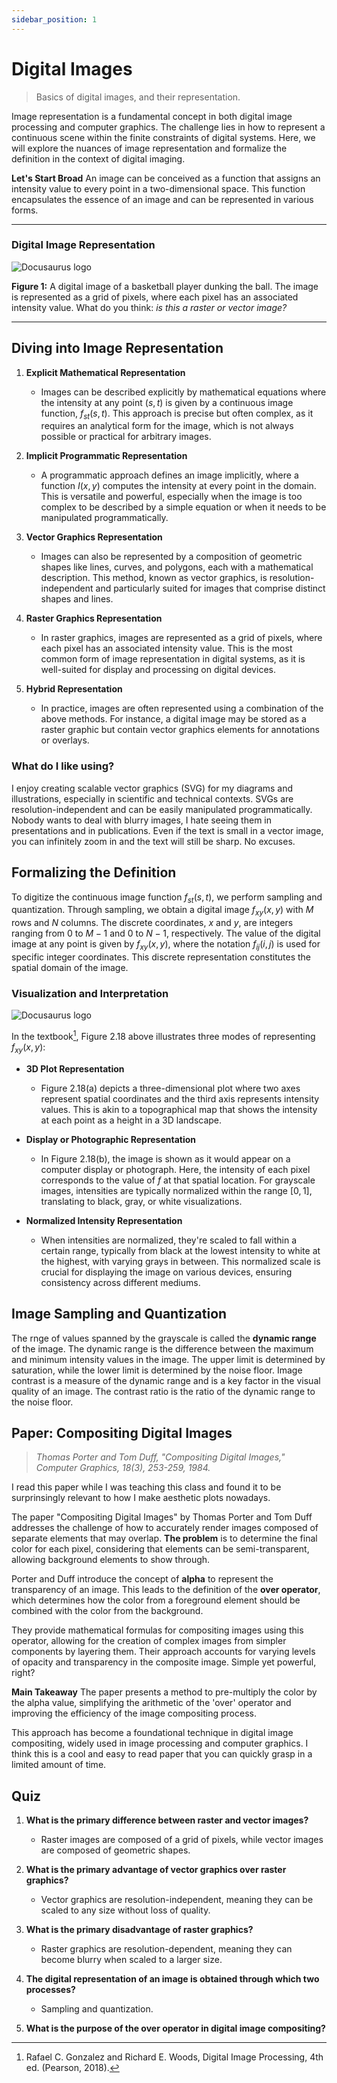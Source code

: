 ```yaml
---
sidebar_position: 1
---
```


# Digital Images


> Basics of digital images, and their representation. 

Image representation is a fundamental concept in both digital image processing and computer graphics. The challenge lies in how to represent a continuous scene within the finite constraints of digital systems. Here, we will explore the nuances of image representation and formalize the definition in the context of digital imaging.

**Let's Start Broad**
An image can be conceived as a function that assigns an intensity value to every point in a two-dimensional space. This function encapsulates the essence of an image and can be represented in various forms. 

---
### Digital Image Representation
![Docusaurus logo](/img/basketball-player-dunking-amil-team.webp)

**Figure 1:** A digital image of a basketball player dunking the ball. The image is represented as a grid of pixels, where each pixel has an associated intensity value. What do you think: *is this a raster or vector image?*

---


## Diving into Image Representation

1. **Explicit Mathematical Representation**
   - Images can be described explicitly by mathematical equations where the intensity at any point $(s, t)$ is given by a continuous image function, $f_{st}(s, t)$. This approach is precise but often complex, as it requires an analytical form for the image, which is not always possible or practical for arbitrary images.

2. **Implicit Programmatic Representation**
   - A programmatic approach defines an image implicitly, where a function $I(x, y)$ computes the intensity at every point in the domain. This is versatile and powerful, especially when the image is too complex to be described by a simple equation or when it needs to be manipulated programmatically.

3. **Vector Graphics Representation**
   - Images can also be represented by a composition of geometric shapes like lines, curves, and polygons, each with a mathematical description. This method, known as vector graphics, is resolution-independent and particularly suited for images that comprise distinct shapes and lines.


4. **Raster Graphics Representation**
    - In raster graphics, images are represented as a grid of pixels, where each pixel has an associated intensity value. This is the most common form of image representation in digital systems, as it is well-suited for display and processing on digital devices.

5. **Hybrid Representation**
    - In practice, images are often represented using a combination of the above methods. For instance, a digital image may be stored as a raster graphic but contain vector graphics elements for annotations or overlays.

### What do I like using?

I enjoy creating scalable vector graphics (SVG) for my diagrams and illustrations, especially in scientific and technical contexts. SVGs are resolution-independent and can be easily manipulated programmatically. Nobody wants to deal with blurry images, I hate seeing them in presentations and in publications. Even if the text is small in a vector image, you can infinitely zoom in and the text will still be sharp. No excuses.


## Formalizing the Definition

To digitize the continuous image function $f_{st}(s, t)$, we perform sampling and quantization. Through sampling, we obtain a digital image $f_{xy}(x, y)$ with $M$ rows and $N$ columns. The discrete coordinates, $x$ and $y$, are integers ranging from $0$ to $M-1$ and $0$ to $N-1$, respectively. The value of the digital image at any point is given by $f_{xy}(x, y)$, where the notation $f_{ij}(i, j)$ is used for specific integer coordinates. This discrete representation constitutes the spatial domain of the image.

### Visualization and Interpretation

![Docusaurus logo](/img/image-representation.png)

In the textbook[^1], Figure 2.18 above illustrates three modes of representing $f_{xy}(x, y)$:

- **3D Plot Representation**
  - Figure 2.18(a) depicts a three-dimensional plot where two axes represent spatial coordinates and the third axis represents intensity values. This is akin to a topographical map that shows the intensity at each point as a height in a 3D landscape.

- **Display or Photographic Representation**
  - In Figure 2.18(b), the image is shown as it would appear on a computer display or photograph. Here, the intensity of each pixel corresponds to the value of $f$ at that spatial location. For grayscale images, intensities are typically normalized within the range $[0, 1]$, translating to black, gray, or white visualizations.

- **Normalized Intensity Representation**
  - When intensities are normalized, they're scaled to fall within a certain range, typically from black at the lowest intensity to white at the highest, with varying grays in between. This normalized scale is crucial for displaying the image on various devices, ensuring consistency across different mediums.

## Image Sampling and Quantization

The rnge of values spanned by the grayscale is called the **dynamic range** of the image. The dynamic range is the difference between the maximum and minimum intensity values in the image. The upper limit is determined by saturation, while the lower limit is determined by the noise floor. Image contrast is a measure of the dynamic range and is a key factor in the visual quality of an image. The contrast ratio is the ratio of the dynamic range to the noise floor.


## **Paper:** Compositing Digital Images
> *Thomas Porter and Tom Duff, "Compositing Digital Images," Computer Graphics, 18(3), 253-259, 1984.*

I read this paper while I was teaching this class and found it to be surprinsingly relevant to how I make aesthetic plots nowadays. 

The paper "Compositing Digital Images" by Thomas Porter and Tom Duff addresses the challenge of how to accurately render images composed of separate elements that may overlap. __The problem__ is to determine the final color for each pixel, considering that elements can be semi-transparent, allowing background elements to show through.

Porter and Duff introduce the concept of **alpha** to represent the transparency of an image. This leads to the definition of the **over operator**, which determines how the color from a foreground element should be combined with the color from the background.

They provide mathematical formulas for compositing images using this operator, allowing for the creation of complex images from simpler components by layering them. Their approach accounts for varying levels of opacity and transparency in the composite image. Simple yet powerful, right?

**Main Takeaway** The paper presents a method to pre-multiply the color by the alpha value, simplifying the arithmetic of the 'over' operator and improving the efficiency of the image compositing process. 

This approach has become a foundational technique in digital image compositing, widely used in image processing and computer graphics. I think this is a cool and easy to read paper that you can quickly grasp in a limited amount of time. 


## Quiz

1. **What is the primary difference between raster and vector images?**
   - Raster images are composed of a grid of pixels, while vector images are composed of geometric shapes.

2. **What is the primary advantage of vector graphics over raster graphics?**
    - Vector graphics are resolution-independent, meaning they can be scaled to any size without loss of quality.

3. **What is the primary disadvantage of raster graphics?**
    - Raster graphics are resolution-dependent, meaning they can become blurry when scaled to a larger size.

4. **The digital representation of an image is obtained through which two processes?**
    - Sampling and quantization.

5. **What is the purpose of the over operator in digital image compositing?**















[^1]: Rafael C. Gonzalez and Richard E. Woods, Digital Image Processing, 4th ed. (Pearson, 2018).